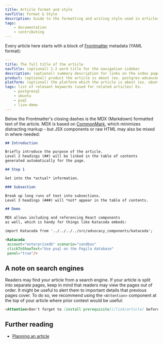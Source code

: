 ```yaml
---
title: Article format and style
navTitle: Format & Style
description: Guide to the formatting and writing style used in articles
tags:
    - documentation
    - contributing
---
```


Every article here starts with a block of [Frontmatter](https://www.gatsbyjs.com/docs/adding-markdown-pages/#frontmatter-for-metadata-in-markdown-files) metadata (YAML format):

```yaml
---
title: The full title of the article
navTitle: (optional) 1-2 word title for the navigation sidebar
description: (optional) summary description for links on the index page
product: (optional) product the article is about (ex. postgres-advanced-server)
platform: (optional) the platform which the article is about (ex. ubuntu)
tags: list of relevant keywords (used for related articles) Ex.
    - postgresql
    - ubuntu
    - psql
    - live-demo
---

```

Below the Frontmatter's closing dashes is the MDX (Markdown) formatted text of the article. MDX is based on [CommonMark](https://github.com/mdx-js/specification), which minimizes distracting markup - but JSX components or raw HTML may also be mixed in where needed:

```markdown
## Introduction

Briefly introduce the purpose of the article.
Level 2 headings (##) will be linked in the table of contents
generated automatically for the page.

## Step 1

Get into the *actual* information.

### Subsection

Break up long runs of text into subsections.
Level 3 headings (###) will *not* appear in the table of contents.

## Demo

MDX allows including and referencing React components
as well, which is handy for things like Katacoda embeds:

import Katacoda from '../../../../src/advocacy_components/katacoda';

<Katacoda
 account="enterprisedb" scenario="sandbox"
 clickToShowText="Use psql on the Pagila database"
 panel="true"/>
```

## A note on search engines

Readers may find your article from a search engine. If your article is split into separate pages, keep in mind that readers may view the pages out of order. It might be useful to alert them to important details that previous pages cover. To do so, we recommend using the `<Attention>` component at the top of your article where prior context would be useful:

```markdown
<Attention>Don't forget to [install prerequisite](/link/article) before trying to connect!</Attention>
```

## Further reading

- [Planning an article](/community/contribute/planning)
